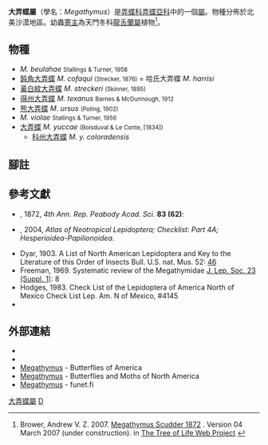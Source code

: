 {{NoteTA|G1=Butterfly}}
{{Automatic Taxobox
| taxon = Megathymus
| image = Megathymus yuccae 2190091.jpg
| image_caption = [[大弄蝶|大弄蝶]]<br />''Megathymus yuccae''
| authority = Boisduval & Le Conte, [1834]
| subdivision_ranks = 物種
| subdivision = 共7種，詳閱正文。
| synonyms =
* 大弄蝶科 Megathyminae
* 大弄蝶亞科 Megathyminae
}}
'''大弄蝶屬'''（學名：''Megathymus''）是[[弄蝶科|弄蝶科]][[弄蝶亞科|弄蝶亞科]]中的一個[[屬|屬]]。物種分佈於北美沙漠地區。幼蟲[[寄主|寄主]]為天門冬科[[龍舌蘭屬|龍舌蘭屬]]植物<ref>Brower, Andrew V. Z. 2007. [http://tolweb.org/Megathymus/95206/2007.03.04 Megathymus Scudder 1872] {{Wayback|url=http://tolweb.org/Megathymus/95206/2007.03.04 |date=20180420074235 }}. Version 04 March 2007 (under construction). in [http://tolweb.org/ The Tree of Life Web Project] {{Wayback|url=http://tolweb.org/ |date=20110515100516 }}</ref>。

== 物種 ==
* ''M. beulahae'' <small>Stallings & Turner, 1958</small>
* [[鈍角大弄蝶|鈍角大弄蝶]] ''M. cofaqui'' <small>(Strecker, 1876)</small> = 哈氏大弄蝶 ''M. harrisi''
* [[黃白紋大弄蝶|黃白紋大弄蝶]] ''M. streckeri'' <small>(Skinner, 1895)</small>
* [[得州大弄蝶|得州大弄蝶]] ''M. texanus'' <small>Barnes & McDunnough, 1912</small>
* [[熊大弄蝶|熊大弄蝶]] ''M. ursus'' <small>(Poling, 1902)</small>
* ''M. violae'' <small>Stallings & Turner, 1956</small>
* [[大弄蝶|大弄蝶]] ''M. yuccae'' <small>(Boisduval & Le Conte, [1834])</small>
** [[科州大弄蝶|科州大弄蝶]] ''M. y. coloradensis''

== 腳註 ==
{{reflist|}}

== 參考文獻 ==
* {{aut|Scudder}}, 1872, ''4th Ann. Rep. Peabody Acad. Sci.'' '''83 (62)''': 
* {{aut|Lamas, G.}}, 2004, ''Atlas of Neotropical Lepidoptera; Checklist: Part 4A; Hesperioidea-Papilionoidea''.
* Dyar, 1903. A List of North American Lepidoptera and Key to the Literature of this Order of Insects Bull. U.S. nat. Mus. 52: [http://archive.org/stream/bulletinunitedst521902unit#page/46/mode/1up 46]
* Freeman, 1969. Systematic review of the Megathymidae [http://images.peabody.yale.edu/lepsoc/jls/1960s/1969/1969-23(S1).pdf J. Lep. Soc. 23 (Suppl. 1)]{{Wayback|url=http://images.peabody.yale.edu/lepsoc/jls/1960s/1969/1969-23(S1).pdf |date=20190609040254 }}: 8
* Hodges, 1983. Check List of the Lepidoptera of America North of Mexico Check List Lep. Am. N of Mexico, #4145
* {{Cite book | author = 寿建新 周尧 李宇飞 | title = 世界蝴蝶分類名錄 | location = 中國 | publisher = 陝西科學技術出版社 | date = 2006-04-01 | ISBN = 9787536936768 | language= zh-hans }}

== 外部連結 ==
* {{Commonscat-inline|Megathymus}}
* {{Wikispecies-inline|Megathymus}}
* [http://butterfliesofamerica.com/megathymus_yuccae_martini.htm Megathymus]{{Wayback|url=http://butterfliesofamerica.com/megathymus_yuccae_martini.htm |date=20191229052154 }} - Butterflies of America {{en}}
* [http://www.butterfliesandmoths.org/species/Megathymus-yuccae Megathymus]{{Wayback|url=http://www.butterfliesandmoths.org/species/Megathymus-yuccae |date=20180420202909 }} - Butterflies and Moths of North America {{en}}
* [http://ftp.funet.fi/pub/sci/bio/life/insecta/lepidoptera/ditrysia/hesperioidea/hesperiidae/megathyminae/megathymus/ Megathymus]{{Wayback|url=http://ftp.funet.fi/pub/sci/bio/life/insecta/lepidoptera/ditrysia/hesperioidea/hesperiidae/megathyminae/megathymus/ |date=20180420074740 }} - funet.fi {{en}}
{{Taxonbar|from=Q1761673}}

[[Category:大弄蝶屬|]]
[[Category:弄蝶科|D]]